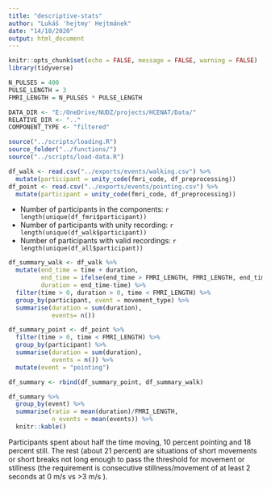 ```yaml
---
title: "descriptive-stats"
author: "Lukáš 'hejtmy' Hejtmánek"
date: "14/10/2020"
output: html_document
---
```


```r
knitr::opts_chunk$set(echo = FALSE, message = FALSE, warning = FALSE)
library(tidyverse)

N_PULSES = 400
PULSE_LENGTH = 3
FMRI_LENGTH = N_PULSES * PULSE_LENGTH

DATA_DIR <- "E:/OneDrive/NUDZ/projects/HCENAT/Data/"
RELATIVE_DIR <- ".."
COMPONENT_TYPE <- "filtered"

source("../scripts/loading.R")
source_folder("../functions/")
source("../scripts/load-data.R")

df_walk <- read.csv("../exports/events/walking.csv") %>%
  mutate(participant = unity_code(fmri_code, df_preprocessing))
df_point <- read.csv("../exports/events/pointing.csv") %>%
  mutate(participant = unity_code(fmri_code, df_preprocessing))
```

- Number of participants in the components: `r length(unique(df_fmri$participant))`
- Number of participants with unity recording: `r length(unique(df_walk$participant))`
- Number of participants with valid recordings: `r length(unique(df_all$participant))`

```r
df_summary_walk <- df_walk %>%
  mutate(end_time = time + duration,
         end_time = ifelse(end_time > FMRI_LENGTH, FMRI_LENGTH, end_time),
         duration = end_time-time) %>%
  filter(time > 0, duration > 0, time < FMRI_LENGTH) %>%
  group_by(participant, event = movement_type) %>%
  summarise(duration = sum(duration),
            events= n())

df_summary_point <- df_point %>%
  filter(time > 0, time < FMRI_LENGTH) %>%
  group_by(participant) %>%
  summarise(duration = sum(duration),
            events = n()) %>%
  mutate(event = "pointing")

df_summary <- rbind(df_summary_point, df_summary_walk)

df_summary %>%
  group_by(event) %>%
  summarise(ratio = mean(duration)/FMRI_LENGTH,
            n_events = mean(events)) %>%
  knitr::kable()
```

Participants spent about half the time moving, 10 percent pointing and 18 percent still. The rest (about 21 percent) are situations of short movements or short breaks not long enough to pass the threshold for movement or stillness (the requirement is consecutive stillness/movement of at least 2 seconds at 0 m/s vs >3 m/s ).

